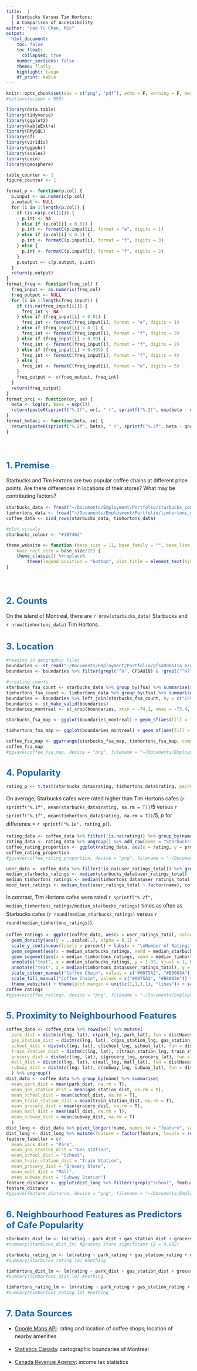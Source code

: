 ```yaml
---
title:  |
  | Starbucks Versus Tim Hortons:
  | A Comparison of Accessibility
author: "Hao Yu Chen, MSc"
output: 
  html_document:
    toc: false
    toc_float:
      collapsed: true
    number_sections: false
    theme: flatly
    highlight: tango
    df_print: kable
---
```

<style type="text/css"> 
.header-section-number {
  display: none;
}
header .subtitle {
  font-weight: bold;
}
body .main-container {
  max-width: 1200px;
  }
body {
  font-size: 14px;
  counter-reset: counter-level-1;
  }
p {
  line-height: 1.5em;
  }
table {
  border: #2C3E50;
}
h1 { /* Header 1 */
  text-align: center;
  color: #1666ba;
  font-size: 24px;
  font-weight: bold;
  }
h1:not(.title) {
  text-align: left;
  counter-increment: counter-level-1;
  counter-reset: counter-level-2;
}
h1:not(.title)::before{
  content: counter(counter-level-1) ". ";
}
h2 { /* Header 2 */
  color: #368ce7;
  font-size: 20px;
  font-weight: bold;
  counter-increment: counter-level-2;
  counter-reset: counter-level-3;
  }
h2:not(.subtitle)::before {
  content: counter(counter-level-1) "." counter(counter-level-2) " ";
}
h3 { /* Header 3 */ 
  color: #42586E;
  font-size: 20px;
  font-weight: bold;
  counter-increment: counter-level-3;
  }
h3:not(.subtitle)::before {
  content: counter(counter-level-1) "." counter(counter-level-2) "." counter(counter-level-3) " ";
}
caption {
  color: #1666ba;
  font-weight: bold;
  font-size: 14px;
}
h4 {
  text-align: center;
}
</style>

```r
knitr::opts_chunk$set(dev = c("png", "pdf"), echo = F, warning = F, message = F, fig.align = "center", fig.width = 8, dpi = 300, fig.retina = 2)
#options(scipen = 999)

library(data.table)
library(tidyverse)
library(ggplot2)
library(kableExtra)
library(RMySQL)
library(sf)
library(viridis)
library(ggpubr)
library(scales)
library(coin)
library(geosphere)

table_counter <- 1
figure_counter <- 1

format_p <- function(p.col) {
  p.input <- as.numeric(p.col)
  p.output <- NULL
  for (i in 1:length(p.col)) {
    if (is.na(p.col[i])) {
      p.int <- NA
    } else if (p.col[i] < 0.01) {
      p.int <- formatC(p.input[i], format = "e", digits = 1)
    } else if (p.col[i] < 0.1) {
      p.int <- formatC(p.input[i], format = "f", digits = 3)
    } else {
      p.int <- formatC(p.input[i], format = "f", digits = 2)
    }
    p.output <- c(p.output, p.int)
  }
  return(p.output)
}
format_freq <- function(freq_col) {
  freq_input <- as.numeric(freq_col)
  freq_output <- NULL
  for (i in 1:length(freq_input)) {
    if (is.na(freq_input[i])) {
      freq_int <- NA
    } else if (freq_input[i] < 0.01) {
      freq_int <- formatC(freq_input[i], format = "e", digits = 1)
    } else if (freq_input[i] < 0.1) {
      freq_int <- formatC(freq_input[i], format = "f", digits = 3)
    } else if (freq_input[i] < 0.99) {
      freq_int <- formatC(freq_input[i], format = "f", digits = 2)
    } else if (freq_input[i] < 0.999) {
      freq_int <- formatC(freq_input[i], format = "f", digits = 4)
    } else {
      freq_int <- formatC(freq_input[i], format = "e", digits = 5)
    }
    freq_output <- c(freq_output, freq_int)
  }
  return(freq_output)
}
format_orci <- function(or, se) {
  beta <- log(or, base = exp(1))
  return(paste0(sprintf("%.2f", or), " (", sprintf("%.2f", exp(beta - qnorm(0.975) * se)), ", ", sprintf("%.2f", exp(beta + qnorm(0.975) * se)), ")"))
}
format_betaci <- function(beta, se) {
  return(paste0(sprintf("%.2f", beta), " (", sprintf("%.2f", beta - qnorm(0.975) * se), ", ", sprintf("%.2f", beta + qnorm(0.975) * se), ")"))
}
```

<br>

# Premise

Starbucks and Tim Hortons are two popular coffee chains at different price points. Are there differences in locations of their stores? What may be contributing factors?

<!-- ```{r} -->
<!-- mysql_db <- dbConnect(RMySQL::MySQL(), user = "root", dbname = "coffeechain", host = "localhost") -->
<!-- ``` -->

<!-- ```{r} -->
<!-- #starbucks -->
<!-- starbucks_data <- dbReadTable(mysql_db, "starbucks_full") -->
<!-- starbucks_data <- starbucks_data %>% mutate_at(vars(ends_with("rating")), list(~ if_else(. == 0, -9, .))) -->
<!-- starbucks_data <- starbucks_data %>%  -->
<!--   mutate_if(is.character, list(~ gsub("\xe9", "é", .))) %>%  -->
<!--   mutate_if(is.character, list(~ gsub("\xfc\xbe\x8e\x86\x94\xbc", "è", .))) %>%  -->
<!--   mutate_if(is.character, list(~ gsub("\xfc\xbe\x8d\x86\x98\xbc", "ô", .))) %>% -->
<!--   mutate_if(is.character, list(~ gsub("\xfc\xbe\x8e\x96\x8c\xbc", "É", .))) -->

<!-- #checking types -->
<!-- ## park -->
<!--   #table(starbucks_data$park_type) -->
<!--   #starbucks_data %>% filter(park_type == "premise") %>% select(place_id, contains("park")) #1 dog park -->
<!-- ## gas station -->
<!--   #table(starbucks_data$gas_station_type) -->
<!--   #starbucks_data %>% filter(gas_station_type == "convenience_store") %>% select(place_id, contains("gas_station")) #some returned the convenience store rating and not the gas station -->
<!--   #also one gas station named Eva best place which doesn't seem like a real gas station so switching to the nearby gas station -->
<!-- starbucks_data <- starbucks_data %>% mutate( -->
<!--   gas_station_name = case_when(place_id %in% c("ChIJo_kkS-4ZyUwRqtgU0p-5yj0", "ChIJ0y_kHuEYyUwRXODZpHdeNdc", "ChIJAQhunVUYyUwR67g2CX-55Hc", "ChIJY8__fgsyVUAR3_6HQCpV7dw", "ChIJuyylWm0ayUwRT-hInyKLE_4", "ChIJm-sX_8gFyUwR8p6tqyZMlEA", "ChIJozipQ_8byUwRRz6i-dekSrE") ~ "Esso", TRUE ~ gas_station_name), -->
<!--   gas_station_rating = case_when( -->
<!--     place_id == "ChIJo_kkS-4ZyUwRqtgU0p-5yj0" ~ 3.8,  -->
<!--     place_id == "ChIJ0y_kHuEYyUwRXODZpHdeNdc" ~ 3.9,  -->
<!--     place_id == "ChIJAQhunVUYyUwR67g2CX-55Hc" ~ 4.1, -->
<!--     place_id %in% c("ChIJY8__fgsyVUAR3_6HQCpV7dw", "ChIJuyylWm0ayUwRT-hInyKLE_4") ~ 3.7, -->
<!--     place_id == "ChIJm-sX_8gFyUwR8p6tqyZMlEA" ~ 4.1, -->
<!--     place_id == "ChIJozipQ_8byUwRRz6i-dekSrE" ~ 3.8, -->
<!--     TRUE ~ gas_station_rating), -->
<!--   gas_station_user_ratings_total = case_when( -->
<!--     place_id == "ChIJo_kkS-4ZyUwRqtgU0p-5yj0" ~ as.integer(162), -->
<!--     place_id == "ChIJ0y_kHuEYyUwRXODZpHdeNdc" ~ as.integer(272), -->
<!--     place_id == "ChIJAQhunVUYyUwR67g2CX-55Hc" ~ as.integer(133), -->
<!--     place_id %in% c("ChIJY8__fgsyVUAR3_6HQCpV7dw", "ChIJuyylWm0ayUwRT-hInyKLE_4") ~ as.integer(429), -->
<!--     place_id == "ChIJm-sX_8gFyUwR8p6tqyZMlEA" ~ as.integer(93), -->
<!--     place_id == "ChIJozipQ_8byUwRRz6i-dekSrE" ~ as.integer(484), -->
<!--     TRUE ~ gas_station_user_ratings_total), -->
<!--   gas_station_type = case_when(place_id %in% c("ChIJo_kkS-4ZyUwRqtgU0p-5yj0", "ChIJ0y_kHuEYyUwRXODZpHdeNdc", "ChIJAQhunVUYyUwR67g2CX-55Hc", "ChIJY8__fgsyVUAR3_6HQCpV7dw", "ChIJuyylWm0ayUwRT-hInyKLE_4", "ChIJm-sX_8gFyUwR8p6tqyZMlEA", "ChIJozipQ_8byUwRRz6i-dekSrE") ~ "gas_station", TRUE ~ gas_station_type), -->
<!--   gas_station_place_id = case_when(place_id %in% c("ChIJo_kkS-4ZyUwRqtgU0p-5yj0", "ChIJ0y_kHuEYyUwRXODZpHdeNdc", "ChIJAQhunVUYyUwR67g2CX-55Hc", "ChIJY8__fgsyVUAR3_6HQCpV7dw", "ChIJuyylWm0ayUwRT-hInyKLE_4", "ChIJm-sX_8gFyUwR8p6tqyZMlEA", "ChIJozipQ_8byUwRRz6i-dekSrE") ~ "-9", TRUE ~ gas_station_place_id)) -->
<!-- ## school -->
<!--   #table(starbucks_data$school_type) -->
<!--   #starbucks_data %>% filter(school_type %in% c("beauty_salon", "physiotherapist", "spa", "travel_agency")) %>% select(place_id, vicinity, contains("school")) -->
<!--   starbucks_data <- starbucks_data <- starbucks_data %>% mutate( -->
<!--     school_name = case_when( -->
<!--       place_id %in% c("ChIJRdYHGmgayUwR7rL5_m0W5kQ", "ChIJFTLz02kayUwRCNGI5M8fiQY") ~ "The Villa Montessori", -->
<!--       place_id == "ChIJ0y_kHuEYyUwRXODZpHdeNdc" ~ "St. Pierre Apotre", -->
<!--       place_id == "ChIJmUZgzlIZyUwRU27zQtUw0iM" ~ "Coronary Elementary School", -->
<!--       place_id == "ChIJ96dM2349yUwRsOhbF88zMnw" ~ "West Island College", -->
<!--       place_id == "ChIJnYEY7HE8yUwRUS1c_qLKq-A" ~ "École Primaire Wilder Penfield", -->
<!--       TRUE ~ school_name), -->
<!--     school_vicinity = case_when( -->
<!--       place_id %in% c("ChIJRdYHGmgayUwR7rL5_m0W5kQ", "ChIJFTLz02kayUwRCNGI5M8fiQY") ~ "1155 Rue Metcalfe, Montréal", -->
<!--       place_id == "ChIJ0y_kHuEYyUwRXODZpHdeNdc" ~ "8550 Rue Clarke, Montréal", -->
<!--       place_id == "ChIJmUZgzlIZyUwRU27zQtUw0iM" ~ "4810 Av. Van Horne, Montréal", -->
<!--       place_id == "ChIJ96dM2349yUwRsOhbF88zMnw" ~ "851 Rue Tecumseh, Dollard-des-Ormeaux", -->
<!--       place_id == "ChIJnYEY7HE8yUwRUS1c_qLKq-A" ~ "551 Av. Westminister, Dollard-des-Ormeaux", -->
<!--       TRUE ~ school_vicinity), -->
<!--     school_lat = case_when( -->
<!--       place_id %in% c("ChIJRdYHGmgayUwR7rL5_m0W5kQ", "ChIJFTLz02kayUwRCNGI5M8fiQY") ~ 45.50014, -->
<!--       place_id == "ChIJ0y_kHuEYyUwRXODZpHdeNdc" ~ 45.54019, -->
<!--       place_id == "ChIJmUZgzlIZyUwRU27zQtUw0iM" ~ 45.49393, -->
<!--       place_id == "ChIJ96dM2349yUwRsOhbF88zMnw" ~ 45.47895, -->
<!--       place_id == "ChIJnYEY7HE8yUwRUS1c_qLKq-A" ~ 45.47254, -->
<!--       TRUE ~ school_lat), -->
<!--     school_lng = case_when( -->
<!--       place_id %in% c("ChIJRdYHGmgayUwR7rL5_m0W5kQ", "ChIJFTLz02kayUwRCNGI5M8fiQY") ~ -73.56934, -->
<!--       place_id == "ChIJ0y_kHuEYyUwRXODZpHdeNdc" ~ -73.63870, -->
<!--       place_id == "ChIJmUZgzlIZyUwRU27zQtUw0iM" ~ -73.63667, -->
<!--       place_id == "ChIJ96dM2349yUwRsOhbF88zMnw" ~ -73.81511, -->
<!--       place_id == "ChIJnYEY7HE8yUwRUS1c_qLKq-A" ~ -73.84496, -->
<!--       TRUE ~ school_lng), -->
<!--     school_rating = case_when( -->
<!--       place_id %in% c("ChIJRdYHGmgayUwR7rL5_m0W5kQ", "ChIJFTLz02kayUwRCNGI5M8fiQY") ~ -9, -->
<!--       place_id == "ChIJ0y_kHuEYyUwRXODZpHdeNdc" ~ 4.8, -->
<!--       place_id == "ChIJmUZgzlIZyUwRU27zQtUw0iM" ~ 3.6, -->
<!--       place_id == "ChIJ96dM2349yUwRsOhbF88zMnw" ~ 3.9, -->
<!--       place_id == "ChIJnYEY7HE8yUwRUS1c_qLKq-A" ~ 3.6, -->
<!--       TRUE ~ school_rating), -->
<!--     school_user_ratings_total = case_when( -->
<!--       place_id %in% c("ChIJRdYHGmgayUwR7rL5_m0W5kQ", "ChIJFTLz02kayUwRCNGI5M8fiQY") ~ as.integer(-9), -->
<!--       place_id == "ChIJ0y_kHuEYyUwRXODZpHdeNdc" ~ as.integer(11), -->
<!--       place_id == "ChIJmUZgzlIZyUwRU27zQtUw0iM" ~ as.integer(10), -->
<!--       place_id == "ChIJ96dM2349yUwRsOhbF88zMnw" ~ as.integer(21), -->
<!--       place_id == "ChIJnYEY7HE8yUwRUS1c_qLKq-A" ~ as.integer(16), -->
<!--       TRUE ~ school_user_ratings_total), -->
<!--     school_type = case_when( -->
<!--       place_id %in% c("ChIJRdYHGmgayUwR7rL5_m0W5kQ", "ChIJ0y_kHuEYyUwRXODZpHdeNdc", "ChIJFTLz02kayUwRCNGI5M8fiQY", "ChIJmUZgzlIZyUwRU27zQtUw0iM", "ChIJ96dM2349yUwRsOhbF88zMnw", "ChIJnYEY7HE8yUwRUS1c_qLKq-A") ~ "school", -->
<!--       TRUE ~ school_type), -->
<!--     school_place_id = case_when( -->
<!--       place_id %in% c("ChIJRdYHGmgayUwR7rL5_m0W5kQ", "ChIJ0y_kHuEYyUwRXODZpHdeNdc", "ChIJFTLz02kayUwRCNGI5M8fiQY", "ChIJmUZgzlIZyUwRU27zQtUw0iM", "ChIJ96dM2349yUwRsOhbF88zMnw", "ChIJnYEY7HE8yUwRUS1c_qLKq-A") ~ "-9", -->
<!--       TRUE ~ school_place_id)) -->
<!-- ## train station -->
<!--   #table(starbucks_data$train_station_type) #transit and train stations -->
<!-- ## grocery -->
<!--   #table(starbucks_data$grocery_type) -->
<!-- ## subway station -->
<!--   #table(starbucks_data$subway_type) -->

<!-- #removing off-island shops and non-operational shops -->
<!-- starbucks_data <- starbucks_data %>% mutate(city_province = str_sub(compound_code, 9)) %>% separate(city_province, into = c("city", NA), remove = F, sep = ",") -->
<!-- starbucks_data <- starbucks_data %>% filter(city %in% c("Anjou", "Dollard-Des Ormeaux", "Dorval", "Kirkland", "Lasalle", "Montreal", "Mount Royal", "Pointe-Claire", "Saint-Laurent", "Verdun", "Westmount") & business_status == "OPERATIONAL") #dim 42 69 -->
<!-- starbucks_data <- starbucks_data %>% filter(!grepl("^J", postal_code) & !grepl("H7T", postal_code)) #restaurants marked as vicinity montreal but are actually in brossard (J) or laval (H7T) -->
<!-- ``` -->

<!-- ```{r} -->
<!-- #timhortons -->
<!-- timhortons_data <- dbReadTable(mysql_db, "timhortons_full") -->
<!-- timhortons_data <- timhortons_data %>% mutate_at(vars(ends_with("rating")), list(~ if_else(. == 0, -9, .))) -->
<!-- timhortons_data <- timhortons_data %>%  -->
<!--   mutate_if(is.character, list(~ gsub("\xe9", "é", .))) %>%  -->
<!--   mutate_if(is.character, list(~ gsub("\xfc\xbe\x8e\x86\x94\xbc", "è", .))) %>%  -->
<!--   mutate_if(is.character, list(~ gsub("\xfc\xbe\x8d\x86\x98\xbc", "ô", .))) %>% -->
<!--   mutate_if(is.character, list(~ gsub("\xfc\xbe\x8e\x96\x8c\xbc", "É", .))) -->

<!-- #checking types -->
<!-- ## park -->
<!--   #table(timhortons_data$park_type) -->
<!--   #timhortons_data %>% filter(park_type == "florist" | park_type == "night_club") %>% select(place_id, vicinity, contains("park")) -->
<!-- timhortons_data <- timhortons_data %>% mutate( -->
<!--   park_name = case_when( -->
<!--     place_id == "ChIJsYwQEdMbyUwRYbhoMWqFsvI" ~ "Parc Jeanne-Mance", -->
<!--     place_id == "ChIJj-Bi5V4hyUwR0yEFZhWYJFc" ~ "-9", -->
<!--     TRUE ~ park_name), -->
<!--   park_vicinity = case_when( -->
<!--     place_id == "ChIJsYwQEdMbyUwRYbhoMWqFsvI" ~ "4422 Av. de l'Esplanade, Montréal", -->
<!--     place_id == "ChIJj-Bi5V4hyUwR0yEFZhWYJFc" ~ "-9", -->
<!--     TRUE ~ park_vicinity), -->
<!--   park_lat = case_when( -->
<!--     place_id == "ChIJsYwQEdMbyUwRYbhoMWqFsvI" ~ 45.51791, -->
<!--     place_id == "ChIJj-Bi5V4hyUwR0yEFZhWYJFc" ~ -9, -->
<!--     TRUE ~ park_lat), -->
<!--   park_lng = case_when( -->
<!--     place_id == "ChIJsYwQEdMbyUwRYbhoMWqFsvI" ~ -73.58688, -->
<!--     place_id == "ChIJj-Bi5V4hyUwR0yEFZhWYJFc" ~ -9, -->
<!--     TRUE ~ park_lng), -->
<!--   park_rating = case_when( -->
<!--     place_id == "ChIJsYwQEdMbyUwRYbhoMWqFsvI" ~ 4.6, -->
<!--     place_id == "ChIJj-Bi5V4hyUwR0yEFZhWYJFc" ~ -9, -->
<!--     TRUE ~ park_rating), -->
<!--   park_user_ratings_total = case_when( -->
<!--     place_id == "ChIJsYwQEdMbyUwRYbhoMWqFsvI" ~ as.integer(4258), -->
<!--     place_id == "ChIJj-Bi5V4hyUwR0yEFZhWYJFc" ~ as.integer(-9), -->
<!--     TRUE ~ park_user_ratings_total), -->
<!--   park_type = case_when( -->
<!--     place_id == "ChIJsYwQEdMbyUwRYbhoMWqFsvI" ~ "park", -->
<!--     place_id == "ChIJj-Bi5V4hyUwR0yEFZhWYJFc" ~ "-9", -->
<!--     TRUE ~ park_type), -->
<!--   park_place_id = case_when( -->
<!--     place_id %in% c("ChIJsYwQEdMbyUwRYbhoMWqFsvI", "ChIJj-Bi5V4hyUwR0yEFZhWYJFc") ~ "-9", -->
<!--     TRUE ~ park_place_id))   -->
<!-- ## school -->
<!--   #table(timhortons_data$school_type) -->
<!--   #timhortons_data %>% filter(school_type == "electronics_store") %>% select(place_id, vicinity, contains("school")) -->
<!-- timhortons_data <- timhortons_data <- timhortons_data %>% mutate( -->
<!--   school_name = case_when( -->
<!--     place_id == "ChIJk8AoE2AayUwR6goUOkj7fN0" ~ "École de technologie supérieure ÉTS", -->
<!--     TRUE ~ school_name), -->
<!--   school_vicinity = case_when( -->
<!--     place_id == "ChIJk8AoE2AayUwR6goUOkj7fN0" ~ "1100 Rue Notre Dame O, Montréal", -->
<!--     TRUE ~ school_vicinity), -->
<!--   school_lat = case_when( -->
<!--     place_id == "ChIJk8AoE2AayUwR6goUOkj7fN0" ~ 45.49516, -->
<!--     TRUE ~ school_lat), -->
<!--   school_lng = case_when( -->
<!--     place_id == "ChIJk8AoE2AayUwR6goUOkj7fN0" ~ -73.56163, -->
<!--     TRUE ~ school_lng), -->
<!--   school_rating = case_when( -->
<!--     place_id == "ChIJk8AoE2AayUwR6goUOkj7fN0" ~ 4.5, -->
<!--     TRUE ~ school_rating), -->
<!--   school_user_ratings_total = case_when( -->
<!--     place_id == "ChIJk8AoE2AayUwR6goUOkj7fN0" ~ as.integer(426), -->
<!--     TRUE ~ school_user_ratings_total), -->
<!--   school_type = case_when( -->
<!--     place_id == "ChIJk8AoE2AayUwR6goUOkj7fN0" ~ "school", -->
<!--     TRUE ~ school_type), -->
<!--   school_place_id = case_when( -->
<!--     place_id == "ChIJk8AoE2AayUwR6goUOkj7fN0" ~ "-9", -->
<!--     TRUE ~ school_place_id)) -->
<!-- ## gas station -->
<!--   #table(timhortons_data$gas_station_type) -->
<!--   #timhortons_data %>% filter(gas_station_type == "convenience_store") %>% select(place_id, vicinity, contains("gas_station")) #some returned the convenience store rating and not the gas station -->
<!--   #also one gas station named Eva best place which doesn't seem like a real gas station so switching to the nearby gas station -->
<!-- timhortons_data <- timhortons_data %>% mutate( -->
<!--   gas_station_name = case_when( -->
<!--     place_id %in% c("ChIJaZGQhRIayUwR7d0IBt4rF0Y", "ChIJoxc_YW0ayUwR6-plIMIqWXo", "ChIJT-vbXaUQyUwRLV9SspgREF0", "ChIJOSxP4bkeyUwRmy-X71XBL5Q", "ChIJKU1h0qQbyUwR5pUvFH_Whjs", "ChIJcwJfWV8XyUwR_JXzZeayqEQ", "ChIJB9AJmVgXyUwRwRFzTebvHcw", "ChIJX_h5R_gYyUwRGuQooZFypU8") ~ "Esso",  -->
<!--     TRUE ~ gas_station_name), -->
<!--   gas_station_rating = case_when( -->
<!--     place_id %in% c("ChIJaZGQhRIayUwR7d0IBt4rF0Y", "ChIJoxc_YW0ayUwR6-plIMIqWXo") ~ 3.7, -->
<!--     place_id == "ChIJT-vbXaUQyUwRLV9SspgREF0" ~ 3.8, -->
<!--     place_id == "ChIJOSxP4bkeyUwRmy-X71XBL5Q" ~ 4.0, -->
<!--     place_id == "ChIJKU1h0qQbyUwR5pUvFH_Whjs" ~ 4.0, -->
<!--     place_id == "ChIJcwJfWV8XyUwR_JXzZeayqEQ" ~ 3.6, -->
<!--     place_id == "ChIJB9AJmVgXyUwRwRFzTebvHcw" ~ 4.0, -->
<!--     place_id == "ChIJX_h5R_gYyUwRGuQooZFypU8" ~ 3.7, -->
<!--     TRUE ~ gas_station_rating), -->
<!--   gas_station_user_ratings_total = case_when( -->
<!--     place_id %in% c("ChIJaZGQhRIayUwR7d0IBt4rF0Y", "ChIJoxc_YW0ayUwR6-plIMIqWXo") ~ as.integer(429), -->
<!--     place_id == "ChIJT-vbXaUQyUwRLV9SspgREF0" ~ as.integer(241), -->
<!--     place_id == "ChIJOSxP4bkeyUwRmy-X71XBL5Q" ~ as.integer(198), -->
<!--     place_id == "ChIJKU1h0qQbyUwR5pUvFH_Whjs" ~ as.integer(186), -->
<!--     place_id == "ChIJcwJfWV8XyUwR_JXzZeayqEQ" ~ as.integer(279), -->
<!--     place_id == "ChIJB9AJmVgXyUwRwRFzTebvHcw" ~ as.integer(243), -->
<!--     place_id == "ChIJX_h5R_gYyUwRGuQooZFypU8" ~ as.integer(176), -->
<!--     TRUE ~ gas_station_user_ratings_total), -->
<!--   gas_station_type = case_when( -->
<!--     place_id %in% c("ChIJaZGQhRIayUwR7d0IBt4rF0Y", "ChIJoxc_YW0ayUwR6-plIMIqWXo", "ChIJT-vbXaUQyUwRLV9SspgREF0", "ChIJOSxP4bkeyUwRmy-X71XBL5Q", "ChIJKU1h0qQbyUwR5pUvFH_Whjs", "ChIJcwJfWV8XyUwR_JXzZeayqEQ", "ChIJB9AJmVgXyUwRwRFzTebvHcw", "ChIJX_h5R_gYyUwRGuQooZFypU8") ~ "gas_station",  -->
<!--     TRUE ~ gas_station_type), -->
<!--   gas_station_place_id = case_when( -->
<!--     place_id %in% c("ChIJaZGQhRIayUwR7d0IBt4rF0Y", "ChIJoxc_YW0ayUwR6-plIMIqWXo", "ChIJT-vbXaUQyUwRLV9SspgREF0", "ChIJOSxP4bkeyUwRmy-X71XBL5Q", "ChIJKU1h0qQbyUwR5pUvFH_Whjs", "ChIJcwJfWV8XyUwR_JXzZeayqEQ", "ChIJB9AJmVgXyUwRwRFzTebvHcw", "ChIJX_h5R_gYyUwRGuQooZFypU8") ~ "-9",  -->
<!--     TRUE ~ gas_station_place_id)) -->
<!-- ## school -->
<!--   #table(timhortons_data$school_type) -->
<!-- ## train station -->
<!--   #table(timhortons_data$train_station_type) #transit and train stations -->
<!-- ## grocery -->
<!--   #table(timhortons_data$grocery_type) -->
<!--   #timhortons_data %>% filter(grocery_type == "convenience_store") %>% select(place_id, vicinity, contains("grocery")) #the "convenience store" looks to be an actual grocery store -->
<!-- ## subway station -->
<!--   #table(timhortons_data$subway_type) -->

<!-- #removing off-island shops and non-operational shops -->
<!-- timhortons_data <- timhortons_data %>% mutate(city_province = str_sub(compound_code, 9)) %>% separate(city_province, into = c("city", NA), remove = F, sep = ",", extra = "drop") #some extra QC listings -->
<!-- timhortons_data <- timhortons_data %>% filter(city %in% c("Lachine", "Montreal", "Saint-Laurent", "Saint-Leonard") & business_status %in% c("OPERATIONAL", "CLOSED_TEMPORARILY")) #allowing closed temporarily since is not permanent #dim 67 69 -->
<!-- ``` -->

<!-- ```{r} -->
<!-- #creating fsa -->
<!-- starbucks_data <- starbucks_data %>% mutate(fsa = substr(postal_code, 1, 3)) -->
<!-- timhortons_data <- timhortons_data %>% mutate(fsa = substr(postal_code, 1, 3)) -->

<!-- #reading in tax statistics -->
<!-- income_tax_data <- fread("fsa_income_2018/quebec_total_income_all_returns.csv") %>% select(-V24, -V25) #individual tax statistics, total income -->
<!-- income_tax_data <- income_tax_data %>% filter(Total != 0) %>% mutate(mean_income = `Total Income`/Total) #using mean because median is not reliable with 250000 and over column -->

<!-- #merging with tax statistics -->
<!-- starbucks_data <- starbucks_data %>% left_join(income_tax_data %>% select(FSA, mean_income), by = c("fsa" = "FSA")) #no H4Y (Dorval) in tax statistics -->
<!-- timhortons_data <- timhortons_data %>% left_join(income_tax_data %>% select(FSA, mean_income), by = c("fsa" = "FSA")) -->

<!-- #writing to file -->
<!-- fwrite(starbucks_data, "~/Documents/Employment/Portfolio/starbucks_combined_data.csv") -->
<!-- fwrite(timhortons_data, "~/Documents/Employment/Portfolio/timhortons_combined_data.csv") -->
<!-- ``` -->

```r
starbucks_data <- fread("~/Documents/Employment/Portfolio/starbucks_combined_data.csv", na.strings = c("-9"))
timhortons_data <- fread("~/Documents/Employment/Portfolio/timhortons_combined_data.csv", na.strings = c("-9"))
coffee_data <- bind_rows(starbucks_data, timhortons_data)
```

```r
#plot visuals
starbucks_colour <- "#1B7462"

theme_website <- function (base_size = 11, base_family = "", base_line_size = base_size/22, 
    base_rect_size = base_size/22) {
    theme_classic() %+replace% 
        theme(legend.position = "bottom", plot.title = element_text(hjust = 0.5, face = "bold"), plot.margin = unit(c(0,0,0,0), "lines"), panel.grid.major.y = element_line(colour = "grey60", size = 0.2), line = element_blank(), rect = element_blank(), axis.line.x = element_line(colour = "black", size = 0.5), axis.ticks.x = element_line(colour = "grey30"), axis.ticks.length = unit(0.08, "cm"), axis.text = element_text(color = "grey30"), axis.title = element_text(colour = "black"), axis.title.y = element_text(angle = 90))
}
```

<br>

# Counts

On the island of Montreal, there are `r nrow(starbucks_data)` Starbucks and `r nrow(timhortons_data)` Tim Hortons.

# Location

```r
#reading in geographic files
boundaries <- st_read("~/Documents/Employment/Portfolio/gfsa000b11a_e/gfsa000b11a_e.shp") #reverting back to 2011 because 2016's orientation looked odd
boundaries <- boundaries %>% filter(grepl("^H", CFSAUID) & !grepl("^H7", CFSAUID)) #keeping H8P and H8R because they contain parts of Lsalle as well as Kahnawake (for some reason)

#creating counts
starbucks_fsa_count <- starbucks_data %>% group_by(fsa) %>% summarise(n_starbucks = n())
timhortons_fsa_count <- timhortons_data %>% group_by(fsa) %>% summarise(n_timhortons = n())
boundaries <- boundaries %>% left_join(starbucks_fsa_count, by = c("CFSAUID" = "fsa")) %>% left_join(timhortons_fsa_count, by = c("CFSAUID" = "fsa"))# %>% mutate(n_starbucks = if_else(is.na(n_starbucks), as.integer(0), n_starbucks), n_timhortons = if_else(is.na(n_timhortons), as.integer(0), n_timhortons))
boundaries <- st_make_valid(boundaries)
boundaries_montreal <- st_crop(boundaries, xmin = -74.1, xmax = -73.4, ymin = 45.3, ymax = 45.8)
```

```r
starbucks_fsa_map <- ggplot(boundaries_montreal) + geom_sf(aes(fill = factor(n_starbucks)), lwd = 0.2, colour = "grey20") + scale_fill_brewer("Number of Cafes", na.value = "white", palette = "Reds", breaks = c(1:4)) + theme_void() + theme(legend.position = "bottom", plot.title = element_text(hjust = 0.5, face = "bold"), plot.margin = unit(c(0,0,0,0), "lines")) + labs(title = "Starbucks")

timhortons_fsa_map <- ggplot(boundaries_montreal) + geom_sf(aes(fill = factor(n_timhortons)), lwd = 0.2, colour = "grey20") + scale_fill_brewer("Number of Cafes", na.value = "white", palette = "Reds", breaks = c(1:4)) + theme_void() + theme(legend.position = "bottom", plot.title = element_text(hjust = 0.5, face = "bold"), plot.margin = unit(c(0,0,0,0), "lines")) + labs(title = "Tim Hortons")

coffee_fsa_map <- ggarrange(starbucks_fsa_map, timhortons_fsa_map, common.legend = T, legend = "bottom")
coffee_fsa_map
#ggsave(coffee_fsa_map, device = "png", filename = "~/Documents/Employment/Portfolio/coffee_fsa_map.png", width = 8, height = 4)
```

# Popularity

```r
rating_p <- t.test(starbucks_data$rating, timhortons_data$rating, paired = F, alternative = "two.sided")$p.value
```

On average, Starbucks cafes were rated higher than Tim Hortons cafes (`r sprintf("%.1f", mean(starbucks_data$rating, na.rm = T))`/5 versus `r sprintf("%.1f", mean(timhortons_data$rating, na.rm = T))`/5, *p* for difference = `r sprintf("%.1e", rating_p)`).

```r
rating_data <- coffee_data %>% filter(!is.na(rating)) %>% group_by(name, rating) %>% summarise(n = n()) %>% mutate(proportion = n / sum(n))
rating_data <- rating_data %>% ungroup() %>% add_row(name = "Starbucks", rating = 1, n = 0, proportion = 0) %>% add_row(name = "Starbucks", rating = 5, n = 0, proportion = 0)  %>% add_row(name = "Tim Hortons", rating = 1, n = 0, proportion = 0) %>% add_row(name = "Tim Hortons", rating = 2, n = 0, proportion = 0) %>% add_row(name = "Tim Hortons", rating = 5, n = 0, proportion = 0) %>% arrange(name, rating) 
coffee_rating_proportion <- ggplot(rating_data, aes(x = rating, y = proportion, fill = name)) + geom_bar(stat = "identity", width = 0.6, position = position_dodge(width = 0.7)) + scale_y_continuous(expand = c(0, 0), labels = scales::percent, limits = c(0, 1.05)) + labs(x = "\n Google Maps Rating", y = "Percentage of Cafes\n") + scale_fill_manual("Coffee Chain", values = c("#0075A2", "#B8003A")) + theme_website()
coffee_rating_proportion
#ggsave(coffee_rating_proportion, device = "png", filename = "~/Documents/Employment/Portfolio/coffee_rating_proportion.png", width = 8, height = 4)
```

```r
user_data <- coffee_data %>% filter(!is.na(user_ratings_total)) %>% group_by(name) %>% summarise(mean_users = mean(user_ratings_total))
median_starbucks_ratings <- median(starbucks_data$user_ratings_total)
median_timhortons_ratings <- median(timhortons_data$user_ratings_total)
mood_test_ratings <- median_test(user_ratings_total ~ factor(name), coffee_data)
```

In contrast, Tim Hortons cafes were rated `r sprintf("%.2f", median_timhortons_ratings/median_starbucks_ratings)` times as often as Starbucks cafes (`r round(median_starbucks_ratings)` versus `r round(median_timhortons_ratings)`).

```r
coffee_ratings <- ggplot(coffee_data, aes(x = user_ratings_total, colour = name, fill = name)) + 
  geom_density(aes(y = ..scaled..), alpha = 0.1) + 
  scale_y_continuous(labels = percent) + labs(x = "\nNumber of Ratings", y = "Percentage of Cafes\n") + 
  geom_segment(aes(x = median_starbucks_ratings, xend = median_starbucks_ratings, y = 0, yend = 1), size = 1.5, colour = "#0075A2") + 
  geom_segment(aes(x = median_timhortons_ratings, xend = median_timhortons_ratings, y = 0, yend = 1), size = 1.5, colour = "#B8003A") + 
  annotate("text", x = median_starbucks_ratings, y = 1.05, vjust = 1, hjust = 1, label = paste0("Median: ", round(median_starbucks_ratings)), colour = "#0075A2", fontface = 2) + 
  annotate("text", x = median(timhortons_data$user_ratings_total), y = 1.05, vjust = 1, hjust = 0, label = paste0("Median: ", round(median(timhortons_data$user_ratings_total))), colour = "#B8003A", fontface = 2) + 
  scale_colour_manual("Coffee Chain", values = c("#0075A2", "#B8003A")) + 
  scale_fill_manual("Coffee Chain", values = c("#0075A2", "#B8003A")) + 
  theme_website() + theme(plot.margin = unit(c(1,1,1,1), "lines")) + scale_x_continuous(expand = c(0, 0), labels = comma, limits = c(0, 1500), breaks = seq(0, 2000, by = 500))
coffee_ratings
#ggsave(coffee_ratings, device = "png", filename = "~/Documents/Employment/Portfolio/coffee_ratings.png", width = 8, height = 5)
```

# Proximity to Neighbourhood Features

```r
coffee_data <- coffee_data %>% rowwise() %>% mutate(
  park_dist = distm(c(lng, lat), c(park_lng, park_lat), fun = distHaversine),
  gas_station_dist = distm(c(lng, lat), c(gas_station_lng, gas_station_lat), fun = distHaversine),
  school_dist = distm(c(lng, lat), c(school_lng, school_lat), fun = distHaversine),
  train_station_dist = distm(c(lng, lat), c(train_station_lng, train_station_lat), fun = distHaversine),
  grocery_dist = distm(c(lng, lat), c(grocery_lng, grocery_lat), fun = distHaversine),
  mall_dist = distm(c(lng, lat), c(mall_lng, mall_lat), fun = distHaversine),
  subway_dist = distm(c(lng, lat), c(subway_lng, subway_lat), fun = distHaversine)
  ) %>% ungroup()
dist_data <- coffee_data %>% group_by(name) %>% summarise(
  mean_park_dist = mean(park_dist, na.rm = T),
  mean_gas_station_dist = mean(gas_station_dist, na.rm = T),
  mean_school_dist = mean(school_dist, na.rm = T),
  mean_train_station_dist = mean(train_station_dist, na.rm = T),
  mean_grocery_dist = mean(grocery_dist, na.rm = T),
  mean_mall_dist = mean(mall_dist, na.rm = T),
  mean_subway_dist = mean(subway_dist, na.rm = T)
  )
dist_long <- dist_data %>% pivot_longer(!name, names_to = "feature", values_to = "distance")
dist_long <- dist_long %>% mutate(feature = factor(feature, levels = rev(c("mean_train_station_dist", "mean_subway_dist", "mean_mall_dist", "mean_grocery_dist", "mean_gas_station_dist", "mean_park_dist", "mean_school_dist"))))
feature_labeller = c(
  mean_park_dist = "Park",
  mean_gas_station_dist = "Gas Station",
  mean_school_dist = "School",
  mean_train_station_dist = "Train Station",
  mean_grocery_dist = "Grocery Store",
  mean_mall_dist = "Mall",
  mean_subway_dist = "Subway Station")
feature_distance <- ggplot(dist_long %>% filter(!grepl("school", feature)), aes(x = feature, y = distance, fill = name)) + geom_bar(stat = "identity", width = 0.6, position = position_dodge(width = 0.7)) + scale_fill_manual("Coffee Chain", values = c("#0075A2", "#B8003A")) + theme_website() + scale_y_continuous(labels = comma) + scale_x_discrete(labels = feature_labeller) + theme(panel.grid.major.y = element_blank(), panel.grid.major.x = element_line(colour = "grey60", size = 0.2), plot.margin = unit(c(1,1,1,1), "lines")) + labs(y = "\nDistance (m)", x = "Feature\n") + geom_text(aes(x = feature, y = distance - 10, label = prettyNum(big.mark = ",", round(distance)), group = name), hjust = 1, size = 3, position = position_dodge(width = 0.7), colour = "white") + coord_flip()
feature_distance
#ggsave(feature_distance, device = "png", filename = "~/Documents/Employment/Portfolio/feature_distance.png", width = 8, height = 4)
```

# Neighbourhood Features as Predictors of Cafe Popularity

```r
starbucks_dist_lm <- lm(rating ~ park_dist + gas_station_dist + grocery_dist, data = coffee_data %>% filter(name == "Starbucks")) #removing train and subway because led to high missingness (34/40 missing) #removing ratings and number of ratings because of low sample size #also removed malls due to missingness
#summary(starbucks_dist_lm) #grocery store significant (p = 0.032)

starbucks_rating_lm <- lm(rating ~ park_rating + gas_station_rating + grocery_rating, data = coffee_data %>% filter(name == "Starbucks"))
#summary(starbucks_rating_lm) #nothing
```

```r
timhortons_dist_lm <- lm(rating ~ park_dist + gas_station_dist + grocery_dist, data = coffee_data %>% filter(name == "Tim Hortons"))
#summary(timhortons_dist_lm) #nothing

timhortons_rating_lm <- lm(rating ~ park_rating + gas_station_rating + grocery_rating, data = coffee_data %>% filter(name == "Tim Hortons"))
#summary(timhortons_rating_lm) #nothing
```

# Data Sources

* <a href="https://developers.google.com/maps/documentation" target = "_blank">Google Maps API</a>: rating and location of coffee shops; location of nearby amenities

* <a href="https://www12.statcan.gc.ca/census-recensement/2011/geo/bound-limit/bound-limit-2016-eng.cfm" target = "_blank">Statistics Canada</a>: cartographic boundaries of Montreal

* <a href="https://www.canada.ca/en/revenue-agency/programs/about-canada-revenue-agency-cra/income-statistics-gst-hst-statistics/individual-tax-statistics-fsa/individual-tax-statistics-fsa-2020-edition-2018-tax-year.html" target = "_blank">Canada Revenue Agency</a>: income tax statistics

<!-- ```{r} -->
<!-- kable(TABLE, align = "lrllccrcr", "html", caption = paste0("Table ", table_counter, ". TITLE."), table.attr = "style='width:100%;'") %>% kable_styling(c("bordered", "striped", "responsive")) -->
<!-- ``` -->
